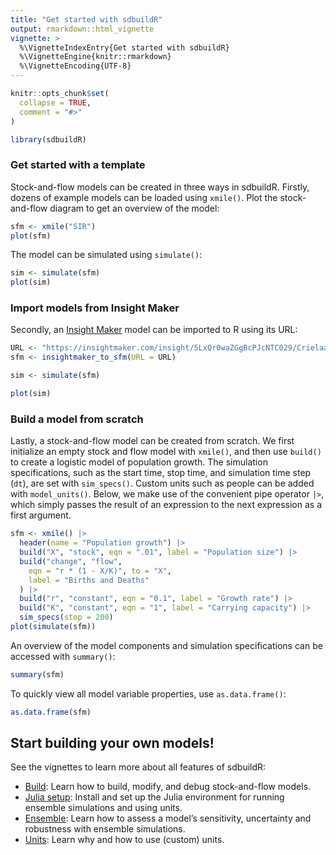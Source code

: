 ```yaml
---
title: "Get started with sdbuildR"
output: rmarkdown::html_vignette
vignette: >
  %\VignetteIndexEntry{Get started with sdbuildR}
  %\VignetteEngine{knitr::rmarkdown}
  %\VignetteEncoding{UTF-8}
---
```


```r
knitr::opts_chunk$set(
  collapse = TRUE,
  comment = "#>"
)
```

```r
library(sdbuildR)
```

### Get started with a template

Stock-and-flow models can be created in three ways in sdbuildR. Firstly, dozens of example models can be loaded using `xmile()`. Plot the stock-and-flow diagram to get an overview of the model:

```r
sfm <- xmile("SIR")
plot(sfm)
```

The model can be simulated using `simulate()`:

```r
sim <- simulate(sfm)
plot(sim)
```

### Import models from Insight Maker

Secondly, an [Insight Maker](https://insightmaker.com/) model can be imported to R using its URL: 

```r
URL <- "https://insightmaker.com/insight/5LxQr0waZGgBcPJcNTC029/Crielaard-2022"
sfm <- insightmaker_to_sfm(URL = URL)
```

```r
sim <- simulate(sfm)
```

```r
plot(sim)
```

### Build a model from scratch

Lastly, a stock-and-flow model can be created from scratch. We first initialize an empty stock and flow model with `xmile()`, and then use `build()` to create a logistic model of population growth. The simulation specifications, such as the start time, stop time, and simulation time step (`dt`), are set with `sim_specs()`. Custom units such as people can be added with `model_units()`. Below, we make use of the convenient pipe operator `|>`, which simply passes the result of an expression to the next expression as a first argument. 

```r
sfm <- xmile() |>
  header(name = "Population growth") |>
  build("X", "stock", eqn = ".01", label = "Population size") |>
  build("change", "flow",
    eqn = "r * (1 - X/K)", to = "X",
    label = "Births and Deaths"
  ) |>
  build("r", "constant", eqn = "0.1", label = "Growth rate") |>
  build("K", "constant", eqn = "1", label = "Carrying capacity") |>
  sim_specs(stop = 200)
plot(simulate(sfm))
```

An overview of the model components and simulation specifications can be accessed with `summary()`:

```r
summary(sfm)
```

To quickly view all model variable properties, use `as.data.frame()`:

```r
as.data.frame(sfm)
```

## Start building your own models!

See the vignettes to learn more about all features of sdbuildR:

* [Build](https://kcevers.github.io/sdbuildR/articles/build.html): Learn how to build, modify, and debug stock-and-flow models.
* [Julia setup](https://kcevers.github.io/sdbuildR/articles/julia-setup.html): Install and set up the Julia environment for running ensemble simulations and using units.
* [Ensemble](https://kcevers.github.io/sdbuildR/articles/ensemble.html): Learn how to assess a model's sensitivity, uncertainty and robustness with ensemble simulations.
* [Units](https://kcevers.github.io/sdbuildR/articles/units.html): Learn why and how to use (custom) units.
